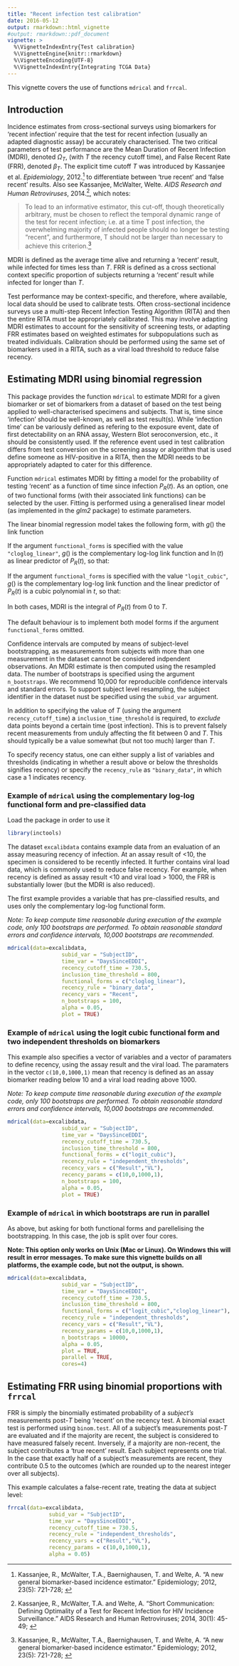 ```yaml
---
title: "Recent infection test calibration"
date: 2016-05-12
output: rmarkdown::html_vignette
#output: rmarkdown::pdf_document
vignette: >
  %\VignetteIndexEntry{Test calibration}
  %\VignetteEngine{knitr::rmarkdown}
  %\VignetteEncoding{UTF-8}
  %\VignetteIndexEntry{Integrating TCGA Data}
---
```


This vignette covers the use of functions `mdrical` and `frrcal`.

## Introduction

Incidence estimates from cross-sectional surveys using biomarkers for 'recent infection' require that the test for recent infection (usually an adapted diagnostic assay) be accurately characterised. The two critical parameters of test performance are the Mean Duration of Recent Infection (MDRI), denoted $\Omega_T$, (with $T$ the recency cutoff time), and False Recent Rate (FRR), denoted $\beta_T$. The explicit time cutoff $T$ was introduced by Kassanjee et al. *Epidemiology*, 2012.[^1] to differentiate between 'true recent' and 'false recent' results. Also see Kassanjee, McWalter, Welte. *AIDS Research and Human Retroviruses*, 2014.[^2], which notes:

>To lead to an informative estimator, this cut-off, though theoretically arbitrary, must be chosen to reflect the temporal dynamic range of the test for recent infection; i.e. at a time T post infection, the overwhelming majority of infected people should no longer be testing “recent”, and furthermore, T should not be larger than necessary to achieve this criterion.[^1]

MDRI is defined as the average time alive and returning a ‘recent’ result, while infected for times less than $T$. FRR is defined as a cross sectional context specific proportion of subjects returning a 'recent' result while infected for longer than $T$.

Test performance may be context-specific, and therefore, where available, local data should be used to calibrate tests. Often cross-sectional incidence surveys use a multi-step Recent Infection Testing Algorithm (RITA) and then the entire RITA must be appropriately calibrated. This may involve adapting MDRI estimates to account for the sensitivity of screening tests, or adapting FRR estimates based on weighted estimates for subpopulations such as treated individuals. Calibration should be performed using the same set of biomarkers used in a RITA, such as a viral load threshold to reduce false recency.

## Estimating MDRI using binomial regression

This package provides the function `mdrical` to estimate MDRI for a given biomarker or set of biomarkers from a dataset of based on the test being applied to well-characterised specimens and subjects. That is, time since 'infection' should be well-known, as well as test result(s). While 'infection time' can be variously defined as refering to the exposure event, date of first detectability on an RNA assay, Western Blot seroconversion, etc., it should be consistently used. If the reference event used in test calibration differs from test conversion on the screening assay or algorithm that is used define someone as HIV-positive in a RITA, then the MDRI needs to be appropriately adapted to cater for this difference.

Function `mdrical` estimates MDRI by fitting a model for the probability of testing 'recent' as a function of time since infection $P_R(t)$. As an option, one of two functional forms (with their associated link functions) can be selected by the user. Fitting is performed using a generalised linear model (as implemented in the *glm2* package) to estimate parameters.

The linear binomial regression model takes the following form, with $g()$ the link function

\begin{equation}
g(P_R(t)) = f(t)
\end{equation}

If the argument `functional_forms` is specified with the value `"cloglog_linear"`, $g()$ is the complementary log-log link function and $\ln(t)$ as linear predictor of $P_R(t)$, so that:

\begin{equation}
	\ln\left(-\ln(1-P_R(t)\right) = \beta_0 + \beta_1\ln(t)
\end{equation}

If the argument `functional_forms` is specified with the value `"logit_cubic"`, $g()$ is the complementary log-log link function and the linear predictor of $P_R(t)$ is a cubic polynomial in $t$, so that:

\begin{equation}
	\ln{\left(\frac{P_R(t)}{1-P_R(t)}\right)} = \beta_0 + \beta_1t + \beta_2t^2 + \beta_3t^3
\end{equation}

In both cases, MDRI is the integral of $P_R(t)$ from $0$ to $T$.

\begin{equation}
\Omega_T = \int_{0}^{T} P_R(t)dt
\end{equation}

The default behaviour is to implement both model forms if the argument `functional_forms` omitted.

Confidence intervals are computed by means of subject-level bootstrapping, as  measurements from subjects with more than one measurement in the dataset cannot be considered indpendent observations. An MDRI estimate is then computed using the resampled data. The number of bootstraps is specified using the argument `n_bootstraps`. We recommend 10,000 for reproducible confidence intervals and standard errors. To support subject level resampling, the subject identifier in the dataset nust be specified using the `subid_var` argument.

In addition to specifying the value of $T$ (using the argument `recency_cutoff_time`) a `inclusion_time_threshold` is required, to *exclude* data points beyond a certain time (post infection). This is to prevent falsely recent measurements from unduly affecting the fit between $0$ and $T$. This should typically be a value somewhat (but not too much) larger than $T$.

To specify recency status, one can either supply a list of variables and thresholds (indicating in whether a result above or below the thresholds signifies recency) or specify the `recency_rule` as `"binary_data"`, in which case a 1 indicates recency.

### Example of `mdrical` using the complementary log-log functional form and pre-classified data

Load the package in order to use it

```r
library(inctools)
```

The dataset `excalibdata` contains example data from an evaluation of an assay measuring recency of infection. At an assay result of <10, the specimen is considered to be recently infected. It further contains viral load data, which is commonly used to reduce false recency. For example, when recency is defined as assay result <10 and viral load > 1000, the FRR is substantially lower (but the MDRI is also reduced).

The first example provides a variable that has pre-classified results, and uses only the complementary log-log functional form.

*Note: To keep compute time reasonable during execution of the example code, only 100 bootstraps are performed. To obtain reasonable standard errors and confidence intervals, 10,000 bootstraps are recommended.*

```r
mdrical(data=excalibdata,
                 subid_var = "SubjectID",
                 time_var = "DaysSinceEDDI",
                 recency_cutoff_time = 730.5,
                 inclusion_time_threshold = 800,
                 functional_forms = c("cloglog_linear"),
                 recency_rule = "binary_data",
                 recency_vars = "Recent",
                 n_bootstraps = 100,
                 alpha = 0.05,
                 plot = TRUE)
```

### Example of `mdrical` using the logit cubic functional form and two independent thresholds on biomarkers

This example also specifies a vector of variables and a vector of paramaters to define recency, using the assay result and the viral load. The paramaters in the vector `c(10,0,1000,1)` mean that recency is defined as an assay biomarker reading below 10 and a viral load reading above 1000.

*Note: To keep compute time reasonable during execution of the example code, only 100 bootstraps are performed. To obtain reasonable standard errors and confidence intervals, 10,000 bootstraps are recommended.*

```r
mdrical(data=excalibdata,
                 subid_var = "SubjectID",
                 time_var = "DaysSinceEDDI",
                 recency_cutoff_time = 730.5,
                 inclusion_time_threshold = 800,
                 functional_forms = c("logit_cubic"),
                 recency_rule = "independent_thresholds",
                 recency_vars = c("Result","VL"),
                 recency_params = c(10,0,1000,1),
                 n_bootstraps = 100,
                 alpha = 0.05,
                 plot = TRUE)
```

### Example of `mdrical` in which bootstraps are run in parallel

As above, but asking for both functional forms and parellelising the bootstrapping. In this case, the job is split over four cores.

**Note: This option only works on Unix (Mac or Linux). On Windows this will result in error messages. To make sure this vignette builds on all platforms, the example code, but not the output, is shown.**

```r
mdrical(data=excalibdata,
                 subid_var = "SubjectID",
                 time_var = "DaysSinceEDDI",
                 recency_cutoff_time = 730.5,
                 inclusion_time_threshold = 800,
                 functional_forms = c("logit_cubic","cloglog_linear"),
                 recency_rule = "independent_thresholds",
                 recency_vars = c("Result","VL"),
                 recency_params = c(10,0,1000,1),
                 n_bootstraps = 10000,
                 alpha = 0.05,
                 plot = TRUE,
                 parallel = TRUE,
                 cores=4)
```

## Estimating FRR using binomial proportions with `frrcal`

FRR is simply the binomially estimated probability of a *subject's* measurements post-$T$ being 'recent' on the recency test. A binomial exact test is performed using `binom.test`. All of a subject's measurements post-$T$ are evaluated and if the majority are recent, the subject is considered to have measured falsely recent. Inversely, if a majority are non-recent, the subject contributes a 'true recent' result. Each subject represents one trial. In the case that exactly half of a subject's measurements are recent, they contribute 0.5 to the outcomes (which are rounded up to the nearest integer over all subjects).

This example calculates a false-recent rate, treating the data at subject level:

```r
frrcal(data=excalibdata,
             subid_var = "SubjectID",
             time_var = "DaysSinceEDDI",
             recency_cutoff_time = 730.5,
             recency_rule = "independent_thresholds",
             recency_vars = c("Result","VL"),
             recency_params = c(10,0,1000,1),
             alpha = 0.05)
```

[^1]: Kassanjee, R., McWalter, T.A., Baernighausen, T. and Welte, A. "A new general biomarker-based incidence estimator." Epidemiology; 2012, 23(5): 721-728; \doi{10.1097/EDE.0b013e3182576c07}

[^2]: Kassanjee, R., McWalter, T.A. and Welte, A. "Short Communication:
Defining Optimality of a Test for Recent Infection for HIV Incidence Surveillance." AIDS Research and Human Retroviruses; 2014, 30(1): 45-49; \doi{10.1089/aid.2013.0113}
